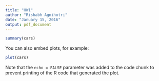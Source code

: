 ```yaml
---
title: "HW1"
author: "Rishabh Agnihotri"
date: "January 15, 2016"
output: pdf_document
---
```



```r
summary(cars)
```

You can also embed plots, for example:

```r
plot(cars)
```

Note that the `echo = FALSE` parameter was added to the code chunk to prevent printing of the R code that generated the plot.
